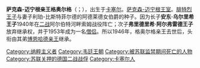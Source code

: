 {{expand|time=2015-01-06T14:55:52+00:00}}
{{unreferenced|time=2015-01-06T14:55:52+00:00}}
{{Infobox noble
| name         = 格奥尔格
| image        = Georg, Prince of Saxe-Meiningen.jpg
| succession   = 萨克森-迈宁根家族首領
| reign        = 1941年12月29日－1946年1月6日
| predecessor  = [[恩斯特_(萨克森-迈宁根)|恩斯特]]
| successor    = [[博恩哈德_(萨克森-迈宁根)|博恩哈德]]
| spouse       = 施米辛-克森布羅克的科爾夫女伯爵克拉拉·玛丽亚
| issue        = 安东·乌尔里希<br>腓特烈·阿尔弗雷德<br>玛丽·伊丽莎白<br/>瑞吉纳
| noble family = [[韋廷王朝|韋廷王朝]]恩斯特系
| father       = [[薩克森-邁寧根的腓特烈|薩克森-邁寧根的腓特烈]]
| mother       = 利珀-比斯特菲尔德的阿德莱德女伯爵
| birth_date   = {{Birth date|1892|10|11|df=y}}
| birth_place  = [[卡塞尔|卡塞尔]]
| death_date   = {{Death date and age|1946|1|6|1892|10|11|df=y}}
| death_place  = [[苏联|苏联]][[切列波韦茨|切列波韦茨]]
}}

'''萨克森-迈宁根亲王格奥尔格'''（{{lang-de|Georg von Sachsen-Meiningen}}；{{bd|1892年|10月11日|1946年|1月6日}}），出生于[[卡塞尔|卡塞尔]]。[[萨克森-迈宁根|萨克森-迈宁根王室]]。[[薩克森-邁寧根的腓特烈|腓特烈王子]]与妻子利珀-比斯特菲尔德的阿德莱德女伯爵的种子。因为长子'''安东·乌尔里希王子'''1940年在[[二战|二战]]阿尔伯特河畔索姆战役阵亡；次子'''弗里德里希·阿尔弗雷德王子'''放弃继承权，并于1953年成为一名[[僧侣|僧侣]]。所以1946年，格奥尔格亲王去世后，头衔由其弟[[博恩哈德_(萨克森-迈宁根)|博恩哈德亲王]]继承。

{{s-start}}
{{s-hou|[[萨克森-迈宁根|萨克森-迈宁根王朝]]|1892年|10月11日|1946年|1月6日|[[韦廷王朝|韦廷王朝]]}}
{{s-pre|}}
{{s-bef|before=[[恩斯特_(萨克森-迈宁根)|恩斯特]]}}
{{s-tul|title=[[萨克森-迈宁根|萨克森-迈宁根公爵]]|years=1941年12月29日－1946年1月6日|reason=[[德国十一月革命|1918年公國廢除]]}}
{{s-aft|after=[[博恩哈德_(萨克森-迈宁根)|博恩哈德]]}}
{{end}}


{{DEFAULTSORT:Georg Of Saxe-Meiningen, Prince}}
[[Category:纳粹主义者|Category:纳粹主义者]]
[[Category:韦廷王朝|Category:韦廷王朝]]
[[Category:被苏联监禁期间死亡的人物|Category:被苏联监禁期间死亡的人物]]
[[Category:苏联关押的德国二战战俘|Category:苏联关押的德国二战战俘]]
[[Category:卡塞尔人|Category:卡塞尔人]]